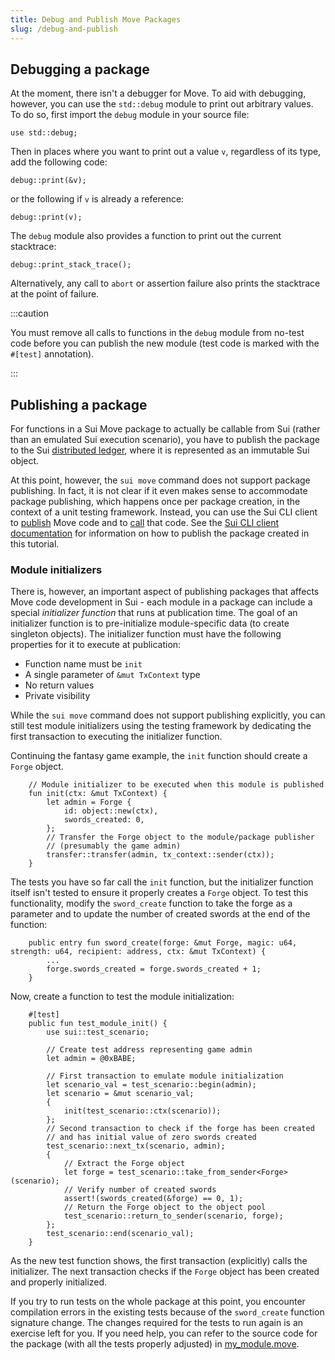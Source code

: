 ```yaml
---
title: Debug and Publish Move Packages
slug: /debug-and-publish
---
```


## Debugging a package

At the moment, there isn't a debugger for Move. To aid with debugging, however, you can use the `std::debug` module to print out arbitrary values. To do so, first import the `debug` module in your source file:

```sui-move
use std::debug;
```

Then in places where you want to print out a value `v`, regardless of its type, add the following code:

```sui-move
debug::print(&v);
```

or the following if `v` is already a reference:

```sui-move
debug::print(v);
```

The `debug` module also provides a function to print out the current stacktrace:

```sui-move
debug::print_stack_trace();
```

Alternatively, any call to `abort` or assertion failure also prints the stacktrace at the point of failure.

:::caution

You must remove all calls to functions in the `debug` module from no-test code before you can publish the new module (test code is marked with the `#[test]` annotation).

:::

## Publishing a package

For functions in a Sui Move package to actually be callable from Sui (rather than an emulated Sui execution scenario), you have to publish the package to the Sui [distributed ledger](../../learn/core-concepts/how-sui-works.mdx), where it is represented as an immutable Sui object.

At this point, however, the `sui move` command does not support package publishing. In fact, it is not clear if it even makes sense to accommodate package publishing, which happens once per package creation, in the context of a unit testing framework. Instead, you can use the Sui CLI client to
[publish](../setup/cli/client-cli.mdx#publish-packages) Move code and to [call](../setup/cli/client-cli.mdx#calling-move-code) that code. See the [Sui CLI client documentation](../setup/cli/client-cli.mdx) for information on how to publish the package created in this tutorial.

### Module initializers

There is, however, an important aspect of publishing packages that affects Move code development in Sui - each module in a package can
include a special _initializer function_ that runs at publication time. The goal of an initializer function is to pre-initialize module-specific data (to create singleton objects). The initializer function must have the following properties for it to execute at publication:

- Function name must be `init`
- A single parameter of `&mut TxContext` type
- No return values
- Private visibility

While the `sui move` command does not support publishing explicitly, you can still test module initializers using the testing framework by dedicating the first transaction to executing the initializer function.

Continuing the fantasy game example, the `init` function should create a `Forge` object.

```sui-move
    // Module initializer to be executed when this module is published
    fun init(ctx: &mut TxContext) {
        let admin = Forge {
            id: object::new(ctx),
            swords_created: 0,
        };
        // Transfer the Forge object to the module/package publisher
        // (presumably the game admin)
        transfer::transfer(admin, tx_context::sender(ctx));
    }
```

The tests you have so far call the `init` function, but the initializer function itself isn't tested to ensure it properly creates a `Forge` object. To test this functionality, modify the `sword_create` function to take the forge as a parameter and to update the number of
created swords at the end of the function:

```sui-move
    public entry fun sword_create(forge: &mut Forge, magic: u64, strength: u64, recipient: address, ctx: &mut TxContext) {
        ...
        forge.swords_created = forge.swords_created + 1;
    }
```

Now, create a function to test the module initialization:

```sui-move
    #[test]
    public fun test_module_init() {
        use sui::test_scenario;

        // Create test address representing game admin
        let admin = @0xBABE;

        // First transaction to emulate module initialization
        let scenario_val = test_scenario::begin(admin);
        let scenario = &mut scenario_val;
        {
            init(test_scenario::ctx(scenario));
        };
        // Second transaction to check if the forge has been created
        // and has initial value of zero swords created
        test_scenario::next_tx(scenario, admin);
        {
            // Extract the Forge object
            let forge = test_scenario::take_from_sender<Forge>(scenario);
            // Verify number of created swords
            assert!(swords_created(&forge) == 0, 1);
            // Return the Forge object to the object pool
            test_scenario::return_to_sender(scenario, forge);
        };
        test_scenario::end(scenario_val);
    }

```

As the new test function shows, the first transaction (explicitly) calls the initializer. The next transaction checks if the `Forge` object has been created and properly initialized.

If you try to run tests on the whole package at this point, you encounter compilation errors in the existing tests because of the
`sword_create` function signature change. The changes required for the tests to run again is an exercise left for you. If you need help, you can refer to the source code for the package (with all the tests properly adjusted) in [my_module.move](https://github.com/MystenLabs/sui/tree/main/sui_programmability/examples/move_tutorial/sources/my_module.move).
